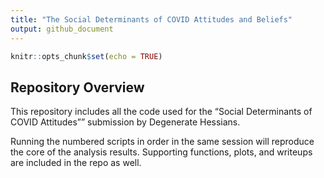 ```yaml
---
title: "The Social Determinants of COVID Attitudes and Beliefs"
output: github_document
---
```


```r
knitr::opts_chunk$set(echo = TRUE)
```

## Repository Overview

This repository includes all the code used for the "Social Determinants of COVID Attitudes"" submission by Degenerate Hessians.  

Running the numbered scripts in order in the same session will reproduce the core of the analysis results.  Supporting functions, plots, and writeups are included in the repo as well.  


